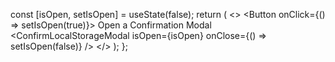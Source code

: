 
<Meta title="ConfirmLocalStorageModal" />

  const [isOpen, setIsOpen] = useState(false);
  return (
    <>
      <Button onClick={() => setIsOpen(true)}>
        Open a Confirmation Modal
      </Button>
      <ConfirmLocalStorageModal 
        isOpen={isOpen} 
        onClose={() => setIsOpen(false)} 
      />
    </>
  );
};

<Story name="Default">
  <ConfirmLocalStorageModalDefaultStory />
</Story>